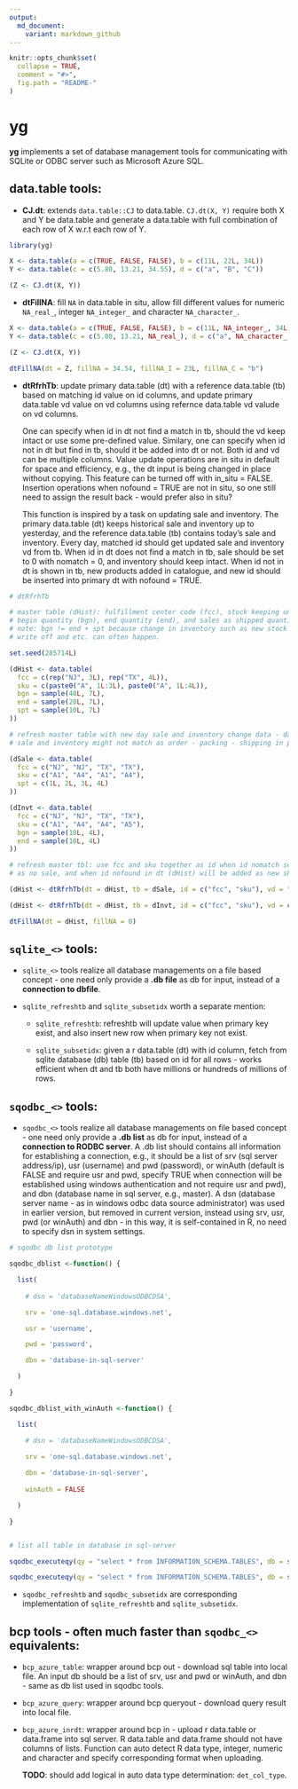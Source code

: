 ```yaml
---
output:
  md_document:
    variant: markdown_github
---
```


<!-- README.md is generated from README.Rmd. Please edit that file -->

```r
knitr::opts_chunk$set(
  collapse = TRUE,
  comment = "#>",
  fig.path = "README-"
)
```

# yg

__yg__ implements a set of database management tools for communicating with SQLite or ODBC server such as Microsoft Azure SQL.

## data.table tools:

+ __CJ.dt__: extends `data.table::CJ` to data.table. `CJ.dt(X, Y)` require both X and Y be data.table and generate a data.table with full combination of each row of X w.r.t each row of Y.

```r
library(yg)

X <- data.table(a = c(TRUE, FALSE, FALSE), b = c(11L, 22L, 34L))
Y <- data.table(c = c(5.80, 13.21, 34.55), d = c("a", "B", "C"))

(Z <- CJ.dt(X, Y))
```

+ __dtFillNA__: fill `NA` in data.table in situ, allow fill different values for numeric `NA_real_`, integer `NA_integer_` and character `NA_character_`.

```r
X <- data.table(a = c(TRUE, FALSE, FALSE), b = c(11L, NA_integer_, 34L))
Y <- data.table(c = c(5.80, 13.21, NA_real_), d = c("a", NA_character_, "C"))

(Z <- CJ.dt(X, Y))

dtFillNA(dt = Z, fillNA = 34.54, fillNA_I = 23L, fillNA_C = "b")
```

+ __dtRfrhTb__: update primary data.table (dt) with a reference data.table (tb) based on matching id value on id columns, and update primary data.table vd value on vd columns using refernce data.table vd valude on vd columns. 

    One can specify when id in dt not find a match in tb, should the vd keep intact or use some pre-defined value. Similary, one can specify when id not in dt but find in tb, should it be added into dt or not. Both id and vd can be multiple columns. Value update operations are in situ in default for space and efficiency, e.g., the dt input is being changed in place without copying. This feature can be turned off with in_situ = FALSE. Insertion operations when nofound = TRUE are not in situ, so one still need to assign the result back - would prefer also in situ?
    
    This function is inspired by a task on updating sale and inventory. The primary data.table (dt) keeps historical sale and inventory up to yesterday, and the reference data.table (tb) contains today's sale and inventory. Every day, matched id should get updated sale and inventory vd from tb. When id in dt does not find a match in tb, sale should be set to 0 with nomatch = 0, and inventory should keep intact. When id not in dt is shown in tb, new products added in catalogue, and new id should be inserted into primary dt with nofound = TRUE.

```r

# dtRfrhTb

# master table (dHist): fulfillment center code (fcc), stock keeping unit (sku), 
# begin quantity (bgn), end quantity (end), and sales as shipped quantity (spt).
# note: bgn != end + spt because change in inventory such as new stock comes in, 
# write off and etc. can often happen.

set.seed(285714L)

(dHist <- data.table(
  fcc = c(rep("NJ", 3L), rep("TX", 4L)),
  sku = c(paste0("A", 1L:3L), paste0("A", 1L:4L)),
  bgn = sample(40L, 7L),
  end = sample(20L, 7L),
  spt = sample(10L, 7L)
))

# refresh master table with new day sale and inventory change data - day by day.
# sale and inventory might not match as order - packing - shipping in processing

(dSale <- data.table(
  fcc = c("NJ", "NJ", "TX", "TX"),
  sku = c("A1", "A4", "A1", "A4"),
  spt = c(1L, 2L, 3L, 4L)
))

(dInvt <- data.table(
  fcc = c("NJ", "NJ", "TX", "TX"),
  sku = c("A1", "A4", "A4", "A5"),
  bgn = sample(10L, 4L),
  end = sample(10L, 4L)
))

# refresh master tbl: use fcc and sku together as id when id nomatch set vd to 0 
# as no sale, and when id nofound in dt (dHist) will be added as new sku in fcc.

(dHist <- dtRfrhTb(dt = dHist, tb = dSale, id = c("fcc", "sku"), vd = "spt", nomatch = 0L, nofound = TRUE, in_situ = TRUE))

(dHist <- dtRfrhTb(dt = dHist, tb = dInvt, id = c("fcc", "sku"), vd = c("bgn", "end"), nomatch = NULL, nofound = TRUE, in_situ = TRUE))

dtFillNA(dt = dHist, fillNA = 0)
```

## `sqlite_<>` tools:

+ `sqlite_<>` tools realize all database managements on a file based concept - one need only provide a __<sqlite>.db file__ as db for input, instead of a __connection to dbfile__.

+ `sqlite_refreshtb` and `sqlite_subsetidx` worth a separate mention:

    - `sqlite_refreshtb`: refreshtb will update value when primary key exist, and also insert new row when primary key not exist. 
    
    - `sqlite_subsetidx`: given a r data.table (dt) with id column, fetch from sqlite database (db) table (tb) based on id for all rows - works efficient when dt and tb both have millions or hundreds of millions of rows.
    
## `sqodbc_<>` tools:

+ `sqodbc_<>` tools realize all database managements on file based concept - one need only provide a __<sqodbc>.db list__ as db for input, instead of a __connection to RODBC server__. A <sqodbc>.db list should contains all information for establishing a connection, e.g., it should be a list of srv (sql server address/ip), usr (username) and pwd (password), or winAuth (default is FALSE and require usr and pwd, specify TRUE when connection will be established using windows authentication and not require usr and pwd), and dbn (database name in sql server, e.g., master). A dsn (database server name - as in windows odbc data source administrator) was used in earlier version, but removed in current version, instead using srv, usr, pwd (or winAuth) and dbn - in this way, it is self-contained in R, no need to specify dsn in system settings.

```r

# sqodbc db list prototype

sqodbc_dblist <-function() {

  list(
    
    # dsn = 'databaseNameWindowsODBCDSA',

    srv = 'one-sql.database.windows.net',

    usr = 'username',

    pwd = 'password',

    dbn = 'database-in-sql-server'

  )

}

sqodbc_dblist_with_winAuth <-function() {

  list(

    # dsn = 'databaseNameWindowsODBCDSA',
    
    srv = 'one-sql.database.windows.net',

    dbn = 'database-in-sql-server',
    
    winAuth = FALSE

  )

}


# list all table in database in sql-server

sqodbc_executeqy(qy = "select * from INFORMATION_SCHEMA.TABLES", db = sqodbc_dblist)

sqodbc_executeqy(qy = "select * from INFORMATION_SCHEMA.TABLES", db = sqodbc_dblist_with_winAuth)
```

+ `sqodbc_refreshtb` and `sqodbc_subsetidx` are corresponding implementation of `sqlite_refreshtb` and `sqlite_subsetidx`.

## bcp tools - often much faster than `sqodbc_<>` equivalents:

+ `bcp_azure_table`: wrapper around bcp out - download sql table into local file. An input db should be a list of srv, usr and pwd or winAuth, and dbn - same as db list used in sqodbc tools.

+ `bcp_azure_query`: wrapper around bcp queryout - download query result into local file.

+ `bcp_azure_inrdt`: wrapper around bcp in - upload r data.table or data.frame into sql server. R data.table and data.frame should not have columns of lists. Function can auto detect R data type, integer, numeric and character and specify corresponding format when uploading.

    __TODO__: should add logical in auto data type determination: `det_col_type`.
